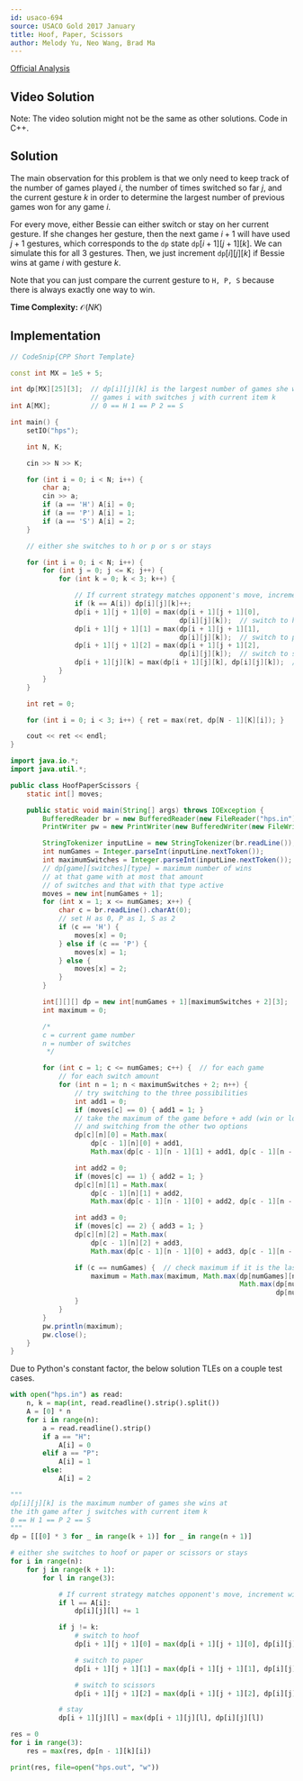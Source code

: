 ```yaml
---
id: usaco-694
source: USACO Gold 2017 January
title: Hoof, Paper, Scissors
author: Melody Yu, Neo Wang, Brad Ma
---
```


[Official Analysis](http://www.usaco.org/current/data/sol_hps_gold_jan17.html)

## Video Solution

Note: The video solution might not be the same as other solutions. Code in C++.
<YouTube id="YvPGN6ZPKCc" />

## Solution

The main observation for this problem is that we only need to keep track of the
number of games played $i$, the number of times switched so far $j$, and the
current gesture $k$ in order to determine the largest number of previous games
won for any game $i$.

For every move, either Bessie can either switch or stay on her current gesture.
If she changes her gesture, then the next game $i+1$ will have used $j+1$
gestures, which corresponds to the $\texttt{dp}$ state
$\texttt{dp}[i+1][j+1][k]$. We can simulate this for all 3 gestures. Then, we
just increment $\texttt{dp}[i][j][k]$ if Bessie wins at game $i$ with gesture
$k$.

Note that you can just compare the current gesture to `H, P, S` because there is
always exactly one way to win.

**Time Complexity:** $\mathcal{O}(NK)$

<LanguageSection>

<CPPSection>

## Implementation

```cpp
// CodeSnip{CPP Short Template}

const int MX = 1e5 + 5;

int dp[MX][25][3];  // dp[i][j][k] is the largest number of games she wins at
                    // games i with switches j with current item k
int A[MX];          // 0 == H 1 == P 2 == S

int main() {
	setIO("hps");

	int N, K;

	cin >> N >> K;

	for (int i = 0; i < N; i++) {
		char a;
		cin >> a;
		if (a == 'H') A[i] = 0;
		if (a == 'P') A[i] = 1;
		if (a == 'S') A[i] = 2;
	}

	// either she switches to h or p or s or stays

	for (int i = 0; i < N; i++) {
		for (int j = 0; j <= K; j++) {
			for (int k = 0; k < 3; k++) {

			    // If current strategy matches opponent's move, increment win count
				if (k == A[i]) dp[i][j][k]++;
				dp[i + 1][j + 1][0] = max(dp[i + 1][j + 1][0],
				                          dp[i][j][k]);  // switch to hoof
				dp[i + 1][j + 1][1] = max(dp[i + 1][j + 1][1],
				                          dp[i][j][k]);  // switch to paper
				dp[i + 1][j + 1][2] = max(dp[i + 1][j + 1][2],
				                          dp[i][j][k]);  // switch to scissors
				dp[i + 1][j][k] = max(dp[i + 1][j][k], dp[i][j][k]);  // stay
			}
		}
	}

	int ret = 0;

	for (int i = 0; i < 3; i++) { ret = max(ret, dp[N - 1][K][i]); }

	cout << ret << endl;
}
```

</CPPSection>

<JavaSection>

```java
import java.io.*;
import java.util.*;

public class HoofPaperScissors {
	static int[] moves;

	public static void main(String[] args) throws IOException {
		BufferedReader br = new BufferedReader(new FileReader("hps.in"));
		PrintWriter pw = new PrintWriter(new BufferedWriter(new FileWriter("hps.out")));

		StringTokenizer inputLine = new StringTokenizer(br.readLine());
		int numGames = Integer.parseInt(inputLine.nextToken());
		int maximumSwitches = Integer.parseInt(inputLine.nextToken());
		// dp[game][switches][type] = maximum number of wins
		// at that game with at most that amount
		// of switches and that with that type active
		moves = new int[numGames + 1];
		for (int x = 1; x <= numGames; x++) {
			char c = br.readLine().charAt(0);
			// set H as 0, P as 1, S as 2
			if (c == 'H') {
				moves[x] = 0;
			} else if (c == 'P') {
				moves[x] = 1;
			} else {
				moves[x] = 2;
			}
		}

		int[][][] dp = new int[numGames + 1][maximumSwitches + 2][3];
		int maximum = 0;

		/*
		c = current game number
		n = number of switches
		 */

		for (int c = 1; c <= numGames; c++) {  // for each game
			// for each switch amount
			for (int n = 1; n < maximumSwitches + 2; n++) {
				// try switching to the three possibilities
				int add1 = 0;
				if (moves[c] == 0) { add1 = 1; }
				// take the maximum of the game before + add (win or lose)
				// and switching from the other two options
				dp[c][n][0] = Math.max(
				    dp[c - 1][n][0] + add1,
				    Math.max(dp[c - 1][n - 1][1] + add1, dp[c - 1][n - 1][2] + add1));

				int add2 = 0;
				if (moves[c] == 1) { add2 = 1; }
				dp[c][n][1] = Math.max(
				    dp[c - 1][n][1] + add2,
				    Math.max(dp[c - 1][n - 1][0] + add2, dp[c - 1][n - 1][2] + add2));

				int add3 = 0;
				if (moves[c] == 2) { add3 = 1; }
				dp[c][n][2] = Math.max(
				    dp[c - 1][n][2] + add3,
				    Math.max(dp[c - 1][n - 1][0] + add3, dp[c - 1][n - 1][1] + add3));

				if (c == numGames) {  // check maximum if it is the last row
					maximum = Math.max(maximum, Math.max(dp[numGames][n][0],
					                                     Math.max(dp[numGames][n][1],
					                                              dp[numGames][n][2])));
				}
			}
		}
		pw.println(maximum);
		pw.close();
	}
}
```
</JavaSection>
<PySection>

<Warning>

Due to Python's constant factor, the below solution TLEs on a couple test cases.

</Warning>

```py
with open("hps.in") as read:
	n, k = map(int, read.readline().strip().split())
	A = [0] * n
	for i in range(n):
		a = read.readline().strip()
		if a == "H":
			A[i] = 0
		elif a == "P":
			A[i] = 1
		else:
			A[i] = 2

"""
dp[i][j][k] is the maximum number of games she wins at
the ith game after j switches with current item k
0 == H 1 == P 2 == S
"""
dp = [[[0] * 3 for _ in range(k + 1)] for _ in range(n + 1)]

# either she switches to hoof or paper or scissors or stays
for i in range(n):
	for j in range(k + 1):
		for l in range(3):

			# If current strategy matches opponent's move, increment win count
			if l == A[i]:
				dp[i][j][l] += 1

			if j != k:
				# switch to hoof
				dp[i + 1][j + 1][0] = max(dp[i + 1][j + 1][0], dp[i][j][l])

				# switch to paper
				dp[i + 1][j + 1][1] = max(dp[i + 1][j + 1][1], dp[i][j][l])

				# switch to scissors
				dp[i + 1][j + 1][2] = max(dp[i + 1][j + 1][2], dp[i][j][l])

			# stay
			dp[i + 1][j][l] = max(dp[i + 1][j][l], dp[i][j][l])

res = 0
for i in range(3):
	res = max(res, dp[n - 1][k][i])

print(res, file=open("hps.out", "w"))
```

</PySection>
</LanguageSection>
